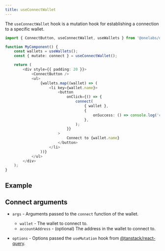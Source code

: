 ```yaml
---
title: useConnectWallet
---
```



The `useConnectWallet` hook is a mutation hook for establishing a connection to a specific wallet.

```ts
import { ConnectButton, useConnectWallet, useWallets } from '@onelabs/dapp-kit';

function MyComponent() {
	const wallets = useWallets();
	const { mutate: connect } = useConnectWallet();

	return (
		<div style={{ padding: 20 }}>
			<ConnectButton />
			<ul>
				{wallets.map((wallet) => (
					<li key={wallet.name}>
						<button
							onClick={() => {
								connect(
									{ wallet },
									{
										onSuccess: () => console.log('connected'),
									},
								);
							}}
						>
							Connect to {wallet.name}
						</button>
					</li>
				))}
			</ul>
		</div>
	);
}
```

## Example

<UseConnectWalletExample />

## Connect arguments

- `args` - Arguments passed to the `connect` function of the wallet.

  - `wallet` - The wallet to connect to.
  - `accountAddress` - (optional) The address in the wallet to connect to.

- `options` - Options passed the `useMutation` hook from
  [@tanstack/react-query](https://tanstack.com/query/latest/docs/react/guides/mutations).
